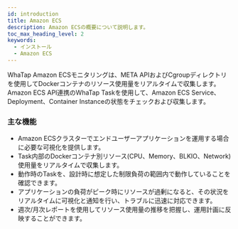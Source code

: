 ```yaml
---
id: introduction
title: Amazon ECS
description: Amazon ECSの概要について説明します。
toc_max_heading_level: 2
keywords:
  - インストール
  - Amazon ECS
---
```


WhaTap Amazon ECSモニタリングは、META APIおよびCgroupディレクトリを使用してDockerコンテナのリソース使用量をリアルタイムで収集します。Amazon ECS API連携のWhaTap Taskを使用して、Amazon ECS Service、Deployment、Container Instanceの状態をチェックおよび収集します。

### 主な機能

- Amazon ECSクラスターでエンドユーザーアプリケーションを運用する場合に必要な可視化を提供します。 
- Task内部のDockerコンテナ別リソース(CPU、Memory、BLKIO、Network) 使用量をリアルタイムで収集します。 
- 動作時のTaskを、設計時に想定した制限負荷の範囲内で動作していることを確認できます。 
- アプリケーションの負荷がピーク時にリソースが過剰になると、その状況をリアルタイムに可視化と通知を行い、トラブルに迅速に対応できます。 
- 週次/月次レポートを使用してリソース使用量の推移を把握し、運用計画に反映することができます。
